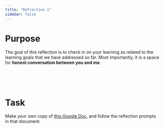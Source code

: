 ```yaml
---
title: "Reflection 1"
sidebar: false
---
```


# Purpose

The goal of this reflection is to check in on your learning as related to the learning goals that we have addressed so far. Most importantly, it is a space for **honest conversation between you and me**.


<br><br><br>


# Task

Make your own copy of [this Google Doc](https://docs.google.com/document/d/1gbXDf54AEwWFtz0-8QO1m4IgyzdWtSl5X_JRV40CiYU/edit?usp=sharing), and follow the reflection prompts in that document.
